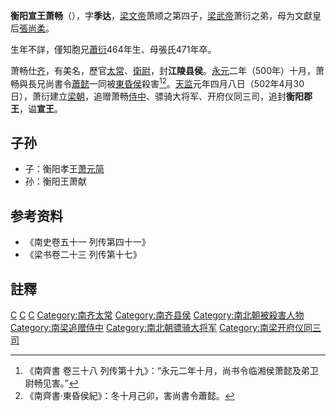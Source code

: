 '''衡阳宣王萧畅'''（{{bd|460年代||500年|11月19日|catIdx=X}}），字'''季达'''，[[梁文帝|梁文帝]]萧顺之第四子，[[梁武帝|梁武帝]]萧衍之弟，母为文獻皇后[[張尚柔|張尚柔]]。

生年不詳，僅知胞兄[[蕭衍|蕭衍]]464年生、母張氏471年卒。

萧畅仕[[南齐|齐]]，有美名，歷官[[太常|太常]]、[[衛尉|衛尉]]，封'''江陵县侯'''。[[永元_(南齐)|永元]]二年（500年）十月，萧畅與長兄尚書令[[蕭懿|蕭懿]]一同被[[東昏侯|東昏侯]]殺害<ref>《南齊書 卷三十八 列传第十九》：“永元二年十月，尚书令临湘侯萧懿及弟卫尉畅见害。”</ref><ref>《南齊書·東昏侯紀》：冬十月己卯，害尚書令蕭懿。</ref>。[[天监|天监]]元年四月八日（502年4月30日），萧衍建立[[南朝梁|梁朝]]，追赠萧畅[[侍中|侍中]]、骠骑大将军、开府仪同三司，追封'''衡阳郡王'''，谥'''宣王'''。

==子孙==
*子：衡阳孝王[[萧元简|萧元简]]
*孙：衡阳王萧献

==参考资料==
*《南史卷五十一 列传第四十一》
*《梁书卷二十三 列传第十七》
==註釋==
{{Reflist}}
[[Category:兰陵萧氏|C]]
[[Category:南梁宗室|C]]
[[Category:南梁正王|C]]
[[Category:南齐太常|Category:南齐太常]]
[[Category:南齐县侯|Category:南齐县侯]]
[[Category:南北朝被殺害人物|Category:南北朝被殺害人物]]
[[Category:南梁追赠侍中|Category:南梁追赠侍中]]
[[Category:南北朝骠骑大将军|Category:南北朝骠骑大将军]]
[[Category:南梁开府仪同三司|Category:南梁开府仪同三司]]
